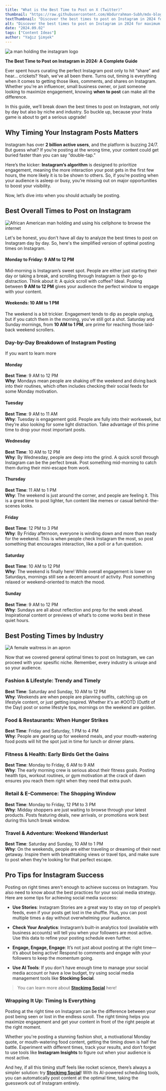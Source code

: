 ```yaml
---
title: "What is the Best Time to Post on X (Twitter)"
thumbnail: "https://raw.githubusercontent.com/Abdurrahman-Subh/mdx-blog/main/images/holding-ig.png"
textThumbnail: "Discover the best times to post on Instagram in 2024 for maximum engagement! Whether you're in fashion, fitness, or food, our guide breaks down the optimal posting times by day and industry. Learn how to time your Instagram posts for likes, comments, and shares!"
alt: "Discover the best times to post on Instagram in 2024 for maximum engagement! Whether you're in fashion, fitness, or food, our guide breaks down the optimal posting times by day and industry. Learn how to time your Instagram posts for likes, comments, and shares!"
date: "2024.09.02"
tags: ["Content Ideas"]
author: "Yağız Şimşek"
---
```


![a man holding the instagram logo](https://raw.githubusercontent.com/Abdurrahman-Subh/mdx-blog/main/images/holding-ig.png)

**The Best Time to Post on Instagram in 2024: A Complete Guide**

Ever spent hours curating the perfect Instagram post only to hit “share” and hear... crickets? Yeah, we've all been there. Turns out, timing is everything when it comes to getting those likes, comments, and shares on Instagram. Whether you're an influencer, small business owner, or just someone looking to maximize engagement, knowing **when to post** can make all the difference.

In this guide, we’ll break down the best times to post on Instagram, not only by day but also by niche and industry. So buckle up, because your Insta game is about to get a serious upgrade!

## Why Timing Your Instagram Posts Matters
Instagram has over **2 billion active users**, and the platform is buzzing 24/7. But guess what? If you’re posting at the wrong time, your content could get buried faster than you can say “double-tap.”

Here’s the kicker: **Instagram’s algorithm** is designed to prioritize engagement, meaning the more interaction your post gets in the first few hours, the more likely it is to be shown to others. So, if you’re posting when your audience is asleep or busy, you’re missing out on major opportunities to boost your visibility.

Now, let’s dive into when you should actually be posting.

## Best Overall Times to Post on Instagram

![African American man holding and using his cellphone to browse the internet](https://media.stockimg.ai/falsupreme-temp/Image-1715201851849-9413474859.jpg)

Let's be honest, you don't have all day to analyze the best times to post on Instagram day by day. So, here's the simplified version of optimal posting times on Instagram.

#### Monday to Friday: 9 AM to 12 PM
Mid-morning is Instagram’s sweet spot. People are either just starting their day or taking a break, and scrolling through Instagram is their go-to distraction. Think about it: A quick scroll with coffee? Ideal. Posting between **9 AM to 12 PM** gives your audience the perfect window to engage with your content.

#### Weekends: 10 AM to 1 PM
The weekend is a bit trickier. Engagement tends to dip as people unplug, but if you catch them in the morning, you’ve still got a shot. Saturday and Sunday mornings, from **10 AM to 1 PM**, are prime for reaching those laid-back weekend scrollers.

### Day-by-Day Breakdown of Instagram Posting

If you want to learn more 

#### Monday
**Best Time**: 9 AM to 12 PM  
**Why**: Mondays mean people are shaking off the weekend and diving back into their routines, which often includes checking their social feeds for some Monday motivation.

#### Tuesday
**Best Time**: 9 AM to 11 AM  
**Why**: Tuesday is engagement gold. People are fully into their workweek, but they’re also looking for some light distraction. Take advantage of this prime time to drop your most important posts.

#### Wednesday
**Best Time**: 10 AM to 12 PM  
**Why**: By Wednesday, people are deep into the grind. A quick scroll through Instagram can be the perfect break. Post something mid-morning to catch them during their mini-escape from work.

#### Thursday
**Best Time**: 11 AM to 1 PM  
**Why**: The weekend is just around the corner, and people are feeling it. This is a great time to post lighter, fun content like memes or casual behind-the-scenes looks.

#### Friday
**Best Time**: 12 PM to 3 PM  
**Why**: By Friday afternoon, everyone is winding down and more than ready for the weekend. This is when people check Instagram the most, so post something that encourages interaction, like a poll or a fun question.

#### Saturday
**Best Time**: 10 AM to 12 PM  
**Why**: The weekend is finally here! While overall engagement is lower on Saturdays, mornings still see a decent amount of activity. Post something relaxed or weekend-oriented to match the mood.

#### Sunday
**Best Time**: 9 AM to 12 PM  
**Why**: Sundays are all about reflection and prep for the week ahead. Inspirational content or previews of what’s to come works best in these quiet hours.

## Best Posting Times by Industry

![A female waitress in an apron](https://media.stockimg.ai/image/TYDKSN3_5vLL.png)

Now that we covered general optimal times to post on Instagram, we can proceed with your spesific niche. Remember, every industry is uniuqe and so your audience.

### Fashion & Lifestyle: Trendy and Timely
**Best Time**: Saturday and Sunday, 10 AM to 12 PM  
**Why**: Weekends are when people are planning outfits, catching up on lifestyle content, or just getting inspired. Whether it's an #OOTD (Outfit of the Day) post or some lifestyle tips, mornings on the weekend are golden.

### Food & Restaurants: When Hunger Strikes
**Best Time**: Friday and Saturday, 1 PM to 4 PM  
**Why**: People are gearing up for weekend meals, and your mouth-watering food posts will hit the spot just in time for lunch or dinner plans.

### Fitness & Health: Early Birds Get the Gains
**Best Time**: Monday to Friday, 6 AM to 9 AM  
**Why**: The early morning crew is serious about their fitness goals. Posting health tips, workout routines, or gym motivation at the crack of dawn ensures you reach them right when they need that extra push.

### Retail & E-Commerce: The Shopping Window
**Best Time**: Monday to Friday, 12 PM to 3 PM  
**Why**: Midday shoppers are just waiting to browse through your latest products. Posts featuring deals, new arrivals, or promotions work best during this lunch break window.

### Travel & Adventure: Weekend Wanderlust
**Best Time**: Saturday and Sunday, 10 AM to 1 PM  
**Why**: On the weekends, people are either traveling or dreaming of their next getaway. Inspire them with breathtaking views or travel tips, and make sure to post when they’re looking for that perfect escape.

## Pro Tips for Instagram Success

Posting on right times aren't enough to achieve success on Instagram. You also need to know about the best practices for your social media strategy. Here are some tips for achieving social media success:

- **Use Stories**: Instagram Stories are a great way to stay on top of people’s feeds, even if your posts get lost in the shuffle. Plus, you can post multiple times a day without overwhelming your audience.

- **Check Your Analytics**: Instagram’s built-in analytics tool (available with business accounts) will tell you when your followers are most active. Use this data to refine your posting schedule even further.

- **Engage, Engage, Engage**: It’s not just about posting at the right time—it’s about being active! Respond to comments and engage with your followers to keep the momentum going.

- **Use AI Tools**: If you don't have enough time to manage your social media account or have a low budget, try using social media management tools like **Stockimg Social**.

> You can learn more about **[Stockimg Social](https://stockimg.ai/blog/ai-and-technology/introducing-stockimg-social)** here!

### Wrapping It Up: Timing Is Everything
Posting at the right time on Instagram can be the difference between your post being seen or lost in the endless scroll. The right timing helps you maximize engagement and get your content in front of the right people at the right moment.

Whether you're posting a stunning fashion shot, a motivational Monday quote, or mouth-watering food content, getting the timing down is half the battle. Experiment with different times, track your results, and don’t forget to use tools like **Instagram Insights** to figure out when your audience is most active.

And hey, if all this timing stuff feels like rocket science, there’s always a simpler solution: try **[Stockimg Social](https://stockimg.ai/blog/ai-and-technology/introducing-stockimg-social)**! With its AI-powered scheduling tools, you can automatically post content at the optimal time, taking the guesswork out of Instagram entirely.